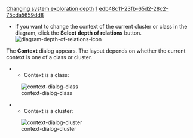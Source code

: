 [[Property:title|Changing system exploration depth]]
[[Property:weight|1]]
[[Property:uuid|edb48c11-23fb-65d2-28c2-75cda5659dd8]]
* If you want to change the context of the current cluster or class in the diagram, click the '''Select depth of relations''' button.  [[Image:diagram-depth-of-relations-icon]]  <br/>
The '''Context''' dialog appears. The layout depends on whether the current context is one of a class or cluster. 
** Context is a class: 
[[Image:context-dialog-class]]  

** Context is a cluster: 
[[Image:context-dialog-cluster]]  

